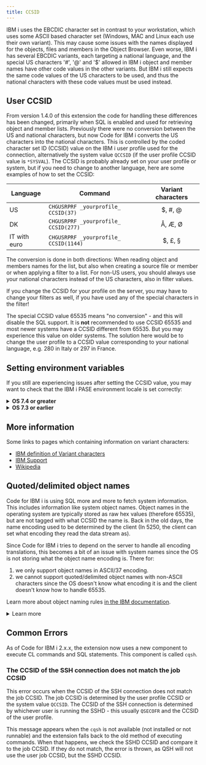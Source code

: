 ```yaml
---
title: CCSID
---
```



IBM i uses the EBCDIC character set in contrast to your workstation, which uses some ASCII based character set (Windows, MAC and Linux each use their own variant). This may cause some issues with the names displayed for the objects, files and members in the Object Browser. Even worse, IBM i has several EBCDIC variants, each targeting a national language, and the special US characters '#', '@' and '$' allowed in IBM i object and member names have other code values in the other variants. But IBM i still expects the same code values of the US characters to be used, and thus the national characters with these code values must be used instead.

## User CCSID

From version 1.4.0 of this extension the code for handling these differences has been changed, primarily when SQL is enabled and used for retrieving object and member lists. Previously there were no conversion between the US and national characters, but now Code for IBM i converts the US characters into the national characters. This is controlled by the coded character set ID (CCSID) value on the IBM i user profile used for the connection, alternatively the system value `QCCSID` (if the user profile CCSID value is `*SYSVAL`). The CCSID is probably already set on your user profile or system, but if you need to change to another language, here are some examples of how to set the CCSID:

| Language | Command | Variant characters |
| -------- | ------- | :----------------: |
| US | `CHGUSRPRF _yourprofile_ CCSID(37)` | $, #, @ |
| DK | `CHGUSRPRF _yourprofile_ CCSID(277)` | Å, Æ, Ø |
| IT with euro | `CHGUSRPRF _yourprofile_ CCSID(1144)` | $, £, § |

The conversion is done in both directions: When reading object and members names for the list, but also when creating a source file or member or when applying a filter to a list. For non-US users, you should always use your national characters instead of the US characters, also in filter values.

If you change the CCSID for your profile on the server, you may have to change your filters as well, if you have used any of the special characters in the filter!

The special CCSID value 65535 means "no conversion" - and this will disable the SQL support. It is **not** recommended to use CCSID 65535 and most newer systems have a CCSID different from 65535. But you may experience this value on older systems. The solution here would be to change the user profile to a CCSID value corresponding to your national language, e.g. 280 in Italy or 297 in France.

## Setting environment variables

If you still are experiencing issues after setting the CCSID value, you may want to check that the IBM i PASE environment locale is set correctly:

<details>
<summary><b>OS 7.4 or greater</b></summary>

[7.4 and above defaults to UTF-8](https://www.ibm.com/docs/en/i/7.4?topic=system-default-pase-ccsid-locale-changed-utf-8)<Icon name="external" color="cyan" class="icon-inline" /> and there should be no issue.
</details>

<details>
<summary><b>OS 7.3 or earlier</b></summary>

The SSH daemon must start with the correct `PASE_LANG` and `QIBM_PASE_CCSID` environment variables set. You probably want to use a locale that defaults to CCSID 1208. **Locale is case sensitive**. E.g., `FR_FR` is different from `fr_FR`.

1. Change the PASE language and CCSID *system wide* by using `WRKENVVAR LEVEL(*SYS)` to set:
   - the appropriate locale/language, e.g., `PASE_LANG 'FR_FR'`.  You can find infomation on PASE for i Locales [here](https://www.ibm.com/docs/en/i/7.4?topic=ssw_ibm_i_74/apis/pase_locales.htm)<Icon name="external" color="cyan" class="icon-inline" />
   - `QIBM_PASE_CCSID` should be `1208`.
2. **Restart** the SSH daemon.

You are also able to change the environment variables at a `*JOB` level, but it is recommend to do it once for your entire system.
</details>

## More information

Some links to pages which containing information on variant characters:

- [IBM definition of Variant characters](https://www.ibm.com/docs/en/db2-for-zos/11?topic=ccsids-variant-characters)<Icon name="external" color="cyan" class="icon-inline" />
- [IBM Support](https://www.ibm.com/support/pages/what-impact-changing-qccsid-shipped-65535-another-ccsid)<Icon name="external" color="cyan" class="icon-inline" />
- [Wikipedia](https://en.wikipedia.org/wiki/EBCDIC)<Icon name="external" color="cyan" class="icon-inline" />

## Quoted/delimited object names

Code for IBM i is using SQL more and more to fetch system information. This includes information like system object names. Object names in the operating system are typically stored as raw hex values (therefore 65535), but are not tagged with what CCSID the name is. Back in the old days, the name encoding used to be determined by the client (In 5250, the client can set what encoding they read the data stream as).

Since Code for IBM i tries to depend on the server to handle all encoding translations, this becomes a bit of an issue with system names since the OS is not storing what the object name encoding is. There for:

1. we only support object names in ASCII/37 encoding.
2. we cannot support quoted/delimited object names with non-ASCII characters since the OS doesn't know what encoding it is and the client doesn't know how to handle 65535.

Learn more about object naming rules [in the IBM documentation](https://www.ibm.com/docs/en/i/7.1?topic=rules-names-name).

<details>
   <summary>Learn more</summary>

Use the following SQL/CL commands to create an object with a qualified name.

```sql
cl: CHGUSRPRF USRPRF(liam) CCSID(273);
select CHARACTER_CODE_SET_ID from table( QSYS2.QSYUSRINFO( USERNAME => upper('liam') ) );

-- create ugly object
cl: CRTLIB LIB("AÜ§#$%Ä") TEXT("§#$öße");
cl: CRTSRCPF FILE("AÜ§#$%Ä"/"àáãÄ£ø") RCDLEN(112) CCSID(273) TEXT("Üä$öß");
cl: ADDPFM FILE("AÜ§#$%Ä"/"àáãÄ£ø") MBR("§#$MAN") SRCTYPE(CBLLE) TEXT("§#$öße");

-- check it exists
cl: CHKOBJ OBJ(QSYS/\"AÜ§#\$%Ä\") OBJTYPE(*LIB) AUT(*NONE);
```

The following shows that the object can be returned when using `for bit data`, but object name is incorrect since the OS doesn't store the encoding of the object name.

```sql
With MEMBERS As (
   SELECT
      rtrim(cast(a.system_table_schema as char(10) for bit data)) as LIBRARY_BIT,
      rtrim(cast(a.system_table_schema as char(10))) as LIBRARY,
      b.avgrowsize as RECORD_LENGTH,
      a.iasp_number as ASP,
      rtrim(cast(a.system_table_name as char(10))) AS SOURCE_FILE,
      rtrim(cast(b.system_table_member as char(10))) as NAME,
      coalesce(rtrim(cast(b.source_type as varchar(10))), '') as TYPE,
      coalesce(rtrim(varchar(b.partition_text)), '') as TEXT,
      b.NUMBER_ROWS as LINES,
      extract(epoch from (b.CREATE_TIMESTAMP))*1000 as CREATED,
      extract(epoch from (b.LAST_SOURCE_UPDATE_TIMESTAMP))*1000 as CHANGED
   FROM qsys2.systables AS a
      JOIN qsys2.syspartitionstat AS b
      ON b.table_schema = a.table_schema AND
         b.table_name = a.table_name
)
Select * From MEMBERS
where LIBRARY_BIT like '%Ü%'
```

![Bad result set](../../../assets/ccsid1.png)

</details>

## Common Errors

As of Code for IBM i 2.x.x, the extension now uses a new component to execute CL commands and SQL statements. This component is called `cqsh`.

### The CCSID of the SSH connection does not match the job CCSID

This error occurs when the CCSID of the SSH connection does not match the job CCSID. The job CCSID is determined by the user profile CCSID or the system value `QCCSID`. The CCSID of the SSH connection is determined by whichever user is running the SSHD - this usually `QSECOFR` and the CCSID of the user profile.

This message appears when the `cqsh` is not available (not installed or not runnable) and the extension falls back to the old method of executing commands. When that happens, we check the SSHD CCSID and compare it to the job CCSID. If they do not match, the error is thrown, as QSH will not use the user job CCSID, but the SSHD CCSID.